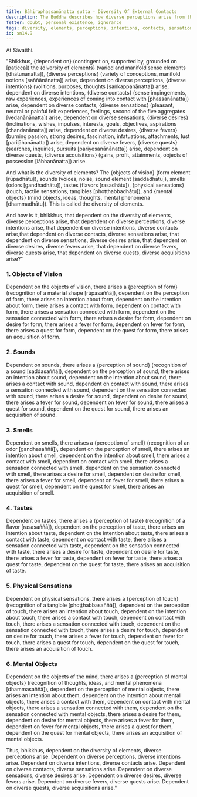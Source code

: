 ```yaml
---
title: Bāhiraphassanānatta sutta - Diversity Of External Contacts
description: The Buddha describes how diverse perceptions arise from the diversity of elements, and how that can lead to the arising of diverse intentions, contacts, sensations, desires, fevers, quests, and acquisitions.
fetter: doubt, personal existence, ignorance
tags: diversity, elements, perceptions, intentions, contacts, sensations, feelings, desires, fevers, quests, acquisitions, objects of vision, sounds, smells, tastes, physical sensations, mental objects, form element, sound element, odor element, taste element, touch element, six sense bases, sn, sn12-21, sn14
id: sn14.9
---
```


At Sāvatthi.

"Bhikkhus, \{dependent on} (contingent on, supported by, grounded on [paṭicca]) the \{diversity of elements} (varied and manifold sense elements [dhātunānatta]), \{diverse perceptions} (variety of conceptions, manifold notions [saññānānatta]) arise,
dependent on diverse perceptions, \{diverse intentions} (volitions, purposes, thoughts [saṅkappanānatta]) arise,
dependent on diverse intentions, \{diverse contacts} (sense impingements, raw experiences, experiences of coming into contact with [phassanānatta]) arise,
dependent on diverse contacts, \{diverse sensations} (pleasant, neutral or painful felt experiences, feelings, second of the five aggregates [vedanānānatta]) arise,
dependent on diverse sensations, \{diverse desires} (inclinations, wishes, impulses, interests, goals, objectives, aspirations [chandanānatta]) arise,
dependent on diverse desires, \{diverse fevers} (burning passion, strong desires, fascination, infatuations, attachments, lust [pariḷāhanānatta]) arise,
dependent on diverse fevers, \{diverse quests} (searches, inquiries, pursuits [pariyesanānānatta]) arise,
dependent on diverse quests, \{diverse acquisitions} (gains, profit, attainments, objects of possession [lābhanānatta]) arise.

And what is the diversity of elements? The \{objects of vision} (form element [rūpadhātu]), sounds (voices, noise, sound element [saddadhātu]), smells (odors [gandhadhātu]), tastes (flavors [rasadhātu]), \{physical sensations} (touch, tactile sensations, tangibles [phoṭṭhabbadhātu]), and \{mental objects} (mind objects, ideas, thoughts, mental phenomena [dhammadhātu]). This is called the diversity of elements.

And how is it, bhikkhus, that dependent on the diversity of elements, diverse perceptions arise,
that dependent on diverse perceptions, diverse intentions arise,
that dependent on diverse intentions, diverse contacts arise,that dependent on diverse contacts, diverse sensations arise,
that dependent on diverse sensations, diverse desires arise,
that dependent on diverse desires, diverse fevers arise,
that dependent on diverse fevers, diverse quests arise,
that dependent on diverse quests, diverse acquisitions arise?"

### 1. Objects of Vision

Dependent on the objects of vision, there arises a \{perception of form} (recognition of a material shape [rūpasaññā]),
dependent on the perception of form, there arises an intention about form,
dependent on the intention about form, there arises a contact with form,
dependent on contact with form, there arises a sensation connected with form,
dependent on the sensation connected with form, there arises a desire for form,
dependent on desire for form, there arises a fever for form,
dependent on fever for form, there arises a quest for form,
dependent on the quest for form, there arises an acquisition of form.

### 2. Sounds

Dependent on sounds, there arises a \{perception of sound} (recognition of a sound [saddasaññā]),
dependent on the perception of sound, there arises an intention about sound,
dependent on the intention about sound, there arises a contact with sound,
dependent on contact with sound, there arises a sensation connected with sound,
dependent on the sensation connected with sound, there arises a desire for sound,
dependent on desire for sound, there arises a fever for sound,
dependent on fever for sound, there arises a quest for sound,
dependent on the quest for sound, there arises an acquisition of sound.

### 3. Smells

Dependent on smells, there arises a \{perception of smell} (recognition of an odor [gandhasaññā]),
dependent on the perception of smell, there arises an intention about smell,
dependent on the intention about smell, there arises a contact with smell,
dependent on contact with smell, there arises a sensation connected with smell,
dependent on the sensation connected with smell, there arises a desire for smell,
dependent on desire for smell, there arises a fever for smell,
dependent on fever for smell, there arises a quest for smell,
dependent on the quest for smell, there arises an acquisition of smell.

### 4. Tastes

Dependent on tastes, there arises a \{perception of taste} (recognition of a flavor [rasasaññā]),
dependent on the perception of taste, there arises an intention about taste,
dependent on the intention about taste, there arises a contact with taste,
dependent on contact with taste, there arises a sensation connected with taste,
dependent on the sensation connected with taste, there arises a desire for taste,
dependent on desire for taste, there arises a fever for taste,
dependent on fever for taste, there arises a quest for taste,
dependent on the quest for taste, there arises an acquisition of taste.

### 5. Physical Sensations

Dependent on physical sensations, there arises a \{perception of touch} (recognition of a tangible [phoṭṭhabbasaññā]),
dependent on the perception of touch, there arises an intention about touch,
dependent on the intention about touch, there arises a contact with touch,
dependent on contact with touch, there arises a sensation connected with touch,
dependent on the sensation connected with touch, there arises a desire for touch,
dependent on desire for touch, there arises a fever for touch,
dependent on fever for touch, there arises a quest for touch,
dependent on the quest for touch, there arises an acquisition of touch.

### 6. Mental Objects

Dependent on the objects of the mind, there arises a \{perception of mental objects} (recognition of thoughts, ideas, and mental phenomena [dhammasaññā]),
dependent on the perception of mental objects, there arises an intention about them,
dependent on the intention about mental objects, there arises a contact with them,
dependent on contact with mental objects, there arises a sensation connected with them,
dependent on the sensation connected with mental objects, there arises a desire for them,
dependent on desire for mental objects, there arises a fever for them,
dependent on fever for mental objects, there arises a quest for them,
dependent on the quest for mental objects, there arises an acquisition of mental objects.

Thus, bhikkhus, dependent on the diversity of elements, diverse perceptions arise. Dependent on diverse perceptions, diverse intentions arise. Dependent on diverse intentions, diverse contacts arise. Dependent on diverse contacts, diverse sensations arise. Dependent on diverse sensations, diverse desires arise. Dependent on diverse desires, diverse fevers arise. Dependent on diverse fevers, diverse quests arise. Dependent on diverse quests, diverse acquisitions arise."